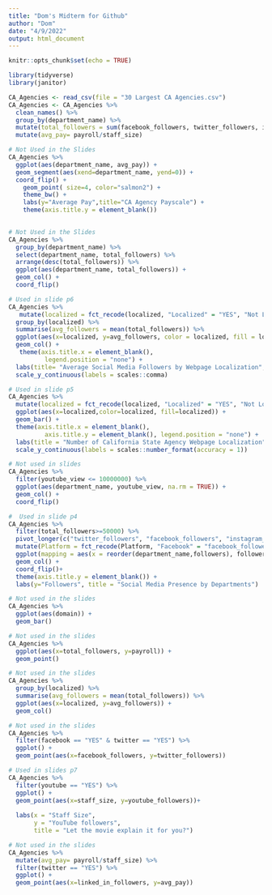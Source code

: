 ```yaml
---
title: "Dom's Midterm for Github"
author: "Dom"
date: "4/9/2022"
output: html_document
---
```



```r
knitr::opts_chunk$set(echo = TRUE)
```


```r
library(tidyverse)
library(janitor)
```

```r
CA_Agencies <- read_csv(file = "30 Largest CA Agencies.csv")
CA_Agencies <- CA_Agencies %>% 
  clean_names() %>% 
  group_by(department_name) %>% 
  mutate(total_followers = sum(facebook_followers, twitter_followers, instagram_followers, linked_in_followers, na.rm = TRUE)) %>% 
  mutate(avg_pay= payroll/staff_size)
```

```r
# Not Used in the Slides
CA_Agencies %>% 
  ggplot(aes(department_name, avg_pay)) +
  geom_segment(aes(xend=department_name, yend=0)) +
  coord_flip() +
    geom_point( size=4, color="salmon2") +
    theme_bw() +
    labs(y="Average Pay",title="CA Agency Payscale") + 
    theme(axis.title.y = element_blank())
  
```

```r
# Not Used in the Slides
CA_Agencies %>% 
  group_by(department_name) %>% 
  select(department_name, total_followers) %>% 
  arrange(desc(total_followers)) %>% 
  ggplot(aes(department_name, total_followers)) +
  geom_col() +
  coord_flip()
```
```r
# Used in slide p6
CA_Agencies %>% 
   mutate(localized = fct_recode(localized, "Localized" = "YES", "Not Localized" = "NO", "Google Translate" = "Google")) %>% 
  group_by(localized) %>% 
  summarise(avg_followers = mean(total_followers)) %>% 
  ggplot(aes(x=localized, y=avg_followers, color = localized, fill = localized)) +
  geom_col() +
   theme(axis.title.x = element_blank(),
          legend.position = "none") +
  labs(title= "Average Social Media Followers by Webpage Localization", y="Total Followers")+
  scale_y_continuous(labels = scales::comma)
```

```r
# Used in slide p5
CA_Agencies %>% 
  mutate(localized = fct_recode(localized, "Localized" = "YES", "Not Localized" = "NO", "Google Translate" = "Google")) %>% 
  ggplot(aes(x=localized,color=localized, fill=localized)) +
  geom_bar() +
  theme(axis.title.x = element_blank(),
          axis.title.y = element_blank(), legend.position = "none") +
  labs(title = "Number of California State Agency Webpage Localization")+
  scale_y_continuous(labels = scales::number_format(accuracy = 1))

```
```r
# Not used in slides
CA_Agencies %>% 
  filter(youtube_view <= 10000000) %>% 
  ggplot(aes(department_name, youtube_view, na.rm = TRUE)) +
  geom_col() +
  coord_flip()
```
```r
#  Used in slide p4
CA_Agencies %>% 
  filter(total_followers>=50000) %>% 
  pivot_longer(c("twitter_followers", "facebook_followers", "instagram_followers", "linked_in_followers"), names_to = "Platform", values_to = "followers") %>% 
  mutate(Platform = fct_recode(Platform, "Facebook" = "facebook_followers", "Twitter" = "twitter_followers", "Instagram" = "instagram_followers", "LinkedIn" = "linked_in_followers")) %>% 
  ggplot(mapping = aes(x = reorder(department_name,followers), followers, fill = Platform)) +
  geom_col() +
  coord_flip()+
  theme(axis.title.y = element_blank()) +
  labs(y="Followers", title = "Social Media Presence by Departments")

```

```r
# Not used in the slides
CA_Agencies %>% 
  ggplot(aes(domain)) +
  geom_bar()
```


```r
# Not used in the slides
CA_Agencies %>% 
  ggplot(aes(x=total_followers, y=payroll)) +
  geom_point()
```

```r
# Not used in the slides
CA_Agencies %>% 
  group_by(localized) %>% 
  summarise(avg_followers = mean(total_followers)) %>% 
  ggplot(aes(x=localized, y=avg_followers)) +
  geom_col()
```

```r
# Not used in the slides
CA_Agencies %>% 
  filter(facebook == "YES" & twitter == "YES") %>% 
  ggplot() + 
  geom_point(aes(x=facebook_followers, y=twitter_followers))
```

```r
# Used in slides p7
CA_Agencies %>% 
  filter(youtube == "YES") %>% 
  ggplot() + 
  geom_point(aes(x=staff_size, y=youtube_followers))+
  
  labs(x = "Staff Size",
       y = "YouTube followers",
       title = "Let the movie explain it for you?")

```

```r
# Not used in the slides
CA_Agencies %>% 
  mutate(avg_pay= payroll/staff_size) %>% 
  filter(twitter == "YES") %>% 
  ggplot() + 
  geom_point(aes(x=linked_in_followers, y=avg_pay))
```


